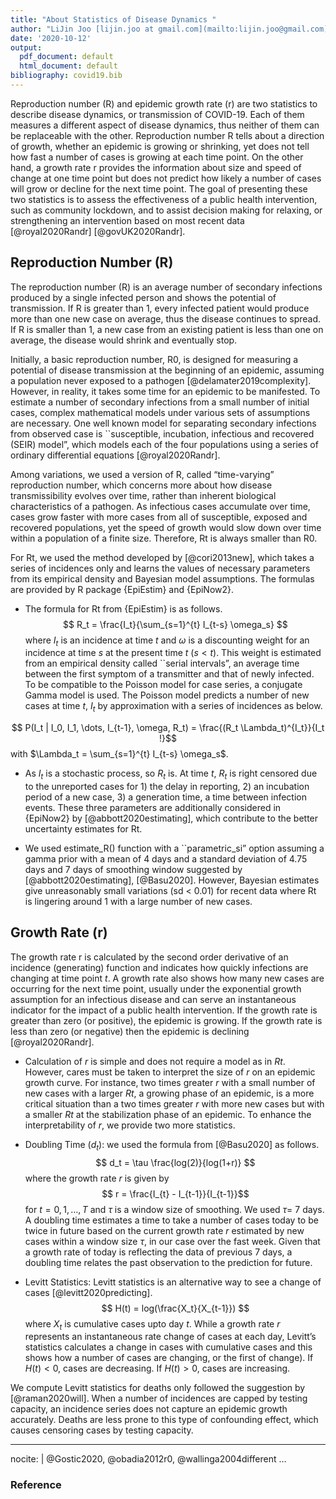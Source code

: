 ```yaml
---
title: "About Statistics of Disease Dynamics "
author: "LiJin Joo [lijin.joo at gmail.com](mailto:lijin.joo@gmail.com)"
date: '2020-10-12'
output:
  pdf_document: default
  html_document: default
bibliography: covid19.bib
---
```


Reproduction number (R) and epidemic growth rate (r) are two statistics to describe disease dynamics, or transmission of COVID-19. Each of them measures a different aspect of disease dynamics, thus neither of them can be replaceable with the other. Reproduction number R tells about a direction of growth, whether an epidemic is growing or shrinking, yet does not tell how fast a number of cases is growing at each time point. On the other hand, a growth rate r provides the information about size and speed of change at one time point but does not predict how likely a number of cases will grow or decline for the next time point. The goal of presenting these two statistics is to assess the effectiveness of a public health intervention, such as community lockdown, and to assist decision making for relaxing, or strengthening an intervention based on most recent data [@royal2020Randr] [@govUK2020Randr].

## Reproduction Number (R)
The reproduction number (R) is an average number of secondary infections produced by a single infected person and shows the potential of transmission. 
If R is greater than 1, every infected patient would produce more than one new case on average, thus the disease continues to spread. If R is smaller than 1, a new case from an existing patient is less than one on average, the disease would shrink and eventually stop. 


Initially, a basic reproduction number, R0, is designed for measuring a potential of disease transmission at the beginning of an epidemic, assuming a population never exposed to a pathogen [@delamater2019complexity]. However, in reality, it takes some time for an epidemic to be manifested. To estimate a number of secondary infections from a small number of initial cases, complex mathematical models under various sets of assumptions are necessary. One well known model for separating secondary infections from observed case is ``susceptible, incubation, infectious and recovered (SEIR) model”, which models each of the four populations using a series of ordinary differential equations [@royal2020Randr].


Among variations, we used a version of R, called “time-varying” reproduction number, which concerns more about how disease transmissibility evolves over time, rather than inherent biological characteristics of a pathogen. As infectious cases accumulate over time, cases grow faster with more cases from all of susceptible, exposed and recovered populations, yet the speed of growth would slow down over time within a population of a finite size. Therefore, Rt is always smaller than R0.


For Rt, we used the method developed by [@cori2013new], which takes a series of incidences only and learns the values of necessary parameters from its empirical density and Bayesian model assumptions. The formulas are provided by R package {EpiEstim} and {EpiNow2}.

* The formula for Rt from {EpiEstim} is as follows.
$$  R_t = \frac{I_t}{\sum_{s=1}^{t} I_{t-s} \omega_s} $$ 
where $I_t$ is an incidence at time $t$ and $\omega$ is a discounting weight for an incidence at time $s$ at the present time $t$ ($s < t$). This weight is estimated from an empirical density called ``serial intervals”, an average time between the first symptom of a transmitter and that of newly infected. To be compatible to the Poisson model for case series, a conjugate Gamma model is used.  The Poisson model predicts a number of new cases at time $t$, $I_t$ by approximation with a series of incidences as below.

$$ P(I_t | I_0, I_1, \dots, I_{t-1}, \omega, R_t) = \frac{(R_t \Lambda_t)^{I_t}}{I_t !}$$
with  $\Lambda_t = \sum_{s=1}^{t} I_{t-s} \omega_s$.

* As $I_t$ is a stochastic process, so $R_t$ is. At time $t$, $R_t$ is right censored due to the unreported cases for 1) the delay in reporting, 2) an incubation period of a new case, 3)  a generation time, a time between infection events. These three parameters are additionally considered in {EpiNow2} by [@abbott2020estimating], which contribute to the better uncertainty estimates for Rt. 

* We used estimate_R() function with a ``parametric_si” option assuming a gamma prior with a mean of 4 days and a standard deviation of 4.75 days and 7 days of smoothing window  suggested by [@abbott2020estimating],  [@Basu2020]. However, Bayesian estimates give unreasonably small variations (sd < 0.01) for recent data where Rt is lingering around 1 with a large number of new cases.    



## Growth Rate (r) 
The growth rate r is calculated by the second order derivative of an incidence (generating) function and indicates how quickly infections are changing at time point $t$. A growth rate also shows how many new cases are occurring for the next time point, usually under the exponential growth assumption for an infectious disease and can serve an instantaneous indicator for the impact of a public health intervention. If the growth rate is greater than zero (or positive), the epidemic is growing. If the growth rate is less than zero (or negative) then the epidemic is declining [@royal2020Randr]. 

* Calculation of $r$ is simple and does not require a model as in $Rt$. However, cares must be taken to interpret the size of $r$ on an epidemic growth curve. For instance, two times greater $r$ with a small number of new cases with a larger $Rt$, a growing phase of an epidemic, is a more critical situation than a two times greater $r$ with more new cases but with a smaller $Rt$ at the stabilization phase of an epidemic. To enhance the interpretability of $r$, we provide two more statistics. 

* Doubling Time ($d_t$): we used the formula from [@Basu2020] as follows.
$$ d_t = \tau \frac{log(2)}{log(1+r)} $$ 
where the growth rate $r$ is given by 
$$ r = \frac{I_{t} - I_{t-1}}{I_{t-1}}$$
for $t = 0, 1, \dots, T$ and $\tau$ is a window size of smoothing. We used $\tau =$ 7 days.  
A doubling time estimates a time to take a number of cases today to be twice in future based on the current growth rate $r$ estimated by new cases within a window size $\tau$, in our case over the fast week. Given that a growth rate of today is reflecting the data of previous 7 days, a doubling time relates the past observation to the prediction for future. 

* Levitt Statistics: Levitt statistics is an alternative way to see a change of cases [@levitt2020predicting].
 $$ H(t) = log(\frac{X_t}{X_{t-1}}) $$
where $X_t$ is cumulative cases upto day $t$.  While a growth rate $r$ represents an instantaneous rate change of cases at each day, Levitt’s statistics calculates a change in cases with cumulative cases and this shows how a number of cases are changing, or the first of change). If $H(t) < 0$, cases are decreasing. If $H(t) > 0$, cases are increasing. 

We compute Levitt statistics for deaths only followed the suggestion by [@raman2020will]. When a number of incidences are capped by testing capacity, an incidence series does not capture an epidemic growth accurately. Deaths are less prone to this type of confounding effect, which causes censoring cases by testing capacity.   




  
---
nocite: |
  @Gostic2020, @obadia2012r0, @wallinga2004different
...

### Reference





